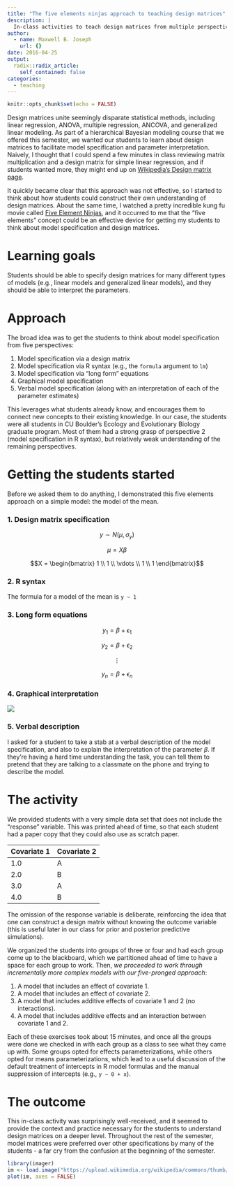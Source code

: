 ```yaml
---
title: "The five elements ninjas approach to teaching design matrices"
description: |
  In-class activities to teach design matrices from multiple perspectives.
author:
  - name: Maxwell B. Joseph
    url: {}
date: 2016-04-25
output:
  radix::radix_article:
    self_contained: false
categories: 
  - teaching
---
```


```r
knitr::opts_chunk$set(echo = FALSE)
```


Design matrices unite seemingly disparate statistical methods, including linear regression, ANOVA, multiple regression, ANCOVA, and generalized linear modeling.
As part of a hierarchical Bayesian modeling course that we offered this semester, we wanted our students to learn about design matrices to facilitate model specification and parameter interpretation.
Naively, I thought that I could spend a few minutes in class reviewing matrix multiplication and a design matrix for simple linear regression, and  if students wanted more, they might end up on [Wikipedia's Design matrix page](https://en.wikipedia.org/wiki/Design_matrix).

It quickly became clear that this approach was not effective, so I started to think about how students could construct their own understanding of design matrices.
About the same time, I watched a pretty incredible kung fu movie called [Five Element Ninjas](http://www.imdb.com/title/tt0084921/), and it occurred to me that the "five elements" concept could be an effective device for getting my students to think about model specification and design matrices.

# Learning goals

Students should be able to specify design matrices for many different types of models (e.g., linear models and generalized linear models), and they should be able to interpret the parameters.

# Approach

The broad idea was to get the students to think about model specification from five perspectives:

1. Model specification via a design matrix
2. Model specification via R syntax (e.g., the `formula` argument to `lm`)
3. Model specification via "long form" equations
4. Graphical model specification
5. Verbal model specification (along with an interpretation of each of the parameter estimates)

This leverages what students already know, and encourages them to connect new concepts to their existing knowledge.
In our case, the students were all students in CU Boulder's Ecology and Evolutionary Biology graduate program.
Most of them had a strong grasp of perspective 2 (model specification in R syntax), but relatively weak understanding of the remaining perspectives.

# Getting the students started

Before we asked them to do anything, I demonstrated this five elements approach on a simple model: the model of the mean.

### 1. Design matrix specification

$$y \sim N(\mu, \sigma_y)$$

$$\mu = X \beta$$

$$X = \begin{bmatrix} 1 \\ 1 \\ \vdots \\ 1 \\ 1 \end{bmatrix}$$

### 2. R syntax

The formula for a model of the mean is `y ~ 1`

### 3. Long form equations

$$y_1 = \beta + \epsilon_1$$

$$y_2 = \beta + \epsilon_2$$

$$ \vdots $$

$$y_n = \beta + \epsilon_n$$

### 4. Graphical interpretation

![](x1.png)

### 5. Verbal description

I asked for a student to take a stab at a verbal description of the model specification, and also to explain the interpretation of the parameter $\beta$.
If they're having a hard time understanding the task, you can tell them to pretend that they are talking to a classmate on the phone and trying to describe the model.

# The activity

We provided students with a very simple data set that does not include the "response" variable.
This was printed ahead of time, so that each student had a paper copy that they could also use as scratch paper.

| Covariate 1 | Covariate 2 |
|-------------|-------------|
| 1.0         | A           |
| 2.0         | B           |
| 3.0         | A           |
| 4.0         | B           |

The omission of the response variable is deliberate, reinforcing the idea that one can construct a design matrix without knowing the outcome variable (this is useful later in our class for prior and posterior predictive simulations).

We organized the students into groups of three or four and had each group come up to the blackboard, which we partitioned ahead of time to have a space for each group to work.
Then, *we proceeded to work through incrementally more complex models with our five-pronged approach*:

1. A model that includes an effect of covariate 1.
2. A model that includes an effect of covariate 2.
3. A model that includes additive effects of covariate 1 and 2 (no interactions).
4. A model that includes additive effects and an interaction between covariate 1 and 2.

Each of these exercises took about 15 minutes, and once all the groups were done we checked in with each group as a class to see what they came up with.
Some groups opted for effects parameterizations, while others opted for means parameterizations, which lead to a useful discussion of the default treatment of intercepts in R model formulas and the manual suppression of intercepts (e.g., `y ~ 0 + x`).

# The outcome

This in-class activity was surprisingly well-received, and it seemed to provide the context and practice necessary for the students to understand design matrices on a deeper level.
Throughout the rest of the semester, model matrices were preferred over other specifications by many of the students - a far cry from the confusion at the beginning of the semester.


```r
library(imager)
im <- load.image("https://upload.wikimedia.org/wikipedia/commons/thumb/4/4e/Hokusai_sketches_-_hokusai_manga_vol6.jpg/675px-Hokusai_sketches_-_hokusai_manga_vol6.jpg")
plot(im, axes = FALSE)
```